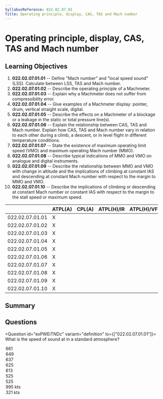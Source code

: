 ```yaml
---
SyllabusReference: 022.02.07.01
Title: Operating principle, display, CAS, TAS and Mach number
---
```


# Operating principle, display, CAS, TAS and Mach number

## Learning Objectives

1. **022.02.07.01.01** -- Define "Mach number" and "local speed sound" (LSS).
   Calculate between LSS, TAS and Mach number.
2. **022.02.07.01.02** -- Describe the operating principle of a Machmeter.
3. **022.02.07.01.03** -- Explain why a Machmeter does not suffer from
   compressibility error.
4. **022.02.07.01.04** -- Give examples of a Machmeter display: pointer, drum,
   vertical straight scale, digital.
5. **022.02.07.01.05** -- Describe the effects on a Machmeter of a blockage or a
   leakage in the static or total pressure line(s).
6. **022.02.07.01.06** -- Explain the relationship between CAS, TAS and Mach
   number. Explain how CAS, TAS and Mach number vary in relation to each other
   during a climb, a descent, or in level flight in different temperature
   conditions.
7. **022.02.07.01.07** -- State the existence of maximum operating limit speed
   (VMO) and maximum operating Mach number (MMO).
8. **022.02.07.01.08** -- Describe typical indications of MMO and VMO on
   analogue and digital instruments.
9. **022.02.07.01.09** -- Describe the relationship between MMO and VMO with
   change in altitude and the implications of climbing at constant IAS and
   descending at constant Mach number with respect to the margin to MMO and VMO.
10. **022.02.07.01.10** -- Describe the implications of climbing or descending
    at constant Mach number or constant IAS with respect to the margin to the
    stall speed or maximum speed.

|                 | ATPL(A) | CPL(A) | ATPL(H)/IR | ATPL(H)/VFR | CPL(H) | IR  | CBIR(A) |
| --------------- | ------- | ------ | ---------- | ----------- | ------ | --- | ------- |
| 022.02.07.01.01 | X       |        |            |             |        |     |         |
| 022.02.07.01.02 | X       |        |            |             |        |     |         |
| 022.02.07.01.03 | X       |        |            |             |        |     |         |
| 022.02.07.01.04 | X       |        |            |             |        |     |         |
| 022.02.07.01.05 | X       |        |            |             |        |     |         |
| 022.02.07.01.06 | X       |        |            |             |        |     |         |
| 022.02.07.01.07 | X       |        |            |             |        |     |         |
| 022.02.07.01.08 | X       |        |            |             |        |     |         |
| 022.02.07.01.09 | X       |        |            |             |        |     |         |
| 022.02.07.01.10 | X       |        |            |             |        |     |         |

## Summary

## Questions

<Question id="exPWEiTNDc" variant="definition" lo={["022.02.07.01.01"]}>
  <Text variant="oneCorrect">
    What is the speed of sound at <Subject /> in a standard atmosphere?
  </Text>
  <Option
    id="exPWEiTNDc-1"
    subject={["the Sea Level"]}
    why="LSS = 38.95 * sqrt( 273 + 15 )"
  >
    661
  </Option>
  <Option
    id="exPWEiTNDc-2"
    subject={["FL50"]}
    why="correct for FL50: LSS = 38.95 * sqrt(273 + 15  - 2 * 5)"
  >
    649
  </Option>
  <Option
    id="exPWEiTNDc-3"
    subject={["FL100"]}
    why="correct for FL100: LSS = 38.95 * sqrt(273 + 15  - 2 * 10)"
  >
    637
  </Option>
  <Option
    id="exPWEiTNDc-4"
    subject={["FL150"]}
    why="correct for FL150: LSS = 38.95 * sqrt(273 + 15  - 2 * 15)"
  >
    625
  </Option>
  <Option
    id="exPWEiTNDc-5"
    subject={["FL200"]}
    why="correct for FL200: LSS = 38.95 * sqrt(273 + 15  - 2 * 20)"
  >
    613
  </Option>
  <Option
    id="exPWEiTNDc-6"
    subject={["FL350"]}
    why="correct for FL350: LSS = 38.95 * sqrt(273 + 15  - 2 * 53)"
  >
    525
  </Option>
  <Option
    id="exPWEiTNDc-7"
    subject={["FL400"]}
    why="correct for FL400: LSS = 38.95 * sqrt(273 + 15  - 53)"
  >
    525
  </Option>
  <Option id="exPWEiTNDc-8" why="">
    995 kts
  </Option>
  <Option id="exPWEiTNDc-9" why="">
    321 kts
  </Option>
</Question>
